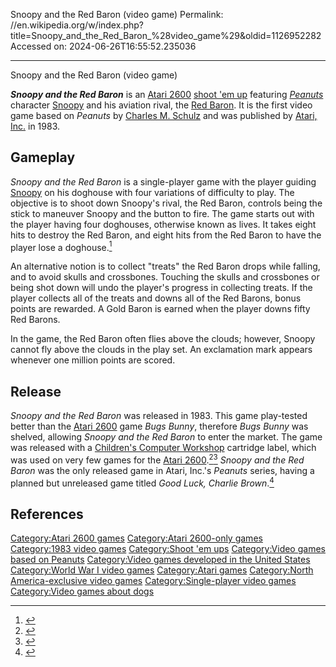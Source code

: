 Snoopy and the Red Baron (video game)
Permalink: //en.wikipedia.org/w/index.php?title=Snoopy_and_the_Red_Baron_%28video_game%29&oldid=1126952282
Accessed on: 2024-06-26T16:55:52.235036



------
Snoopy and the Red Baron (video game)
{{Short description|1983 Atari 2600 video game}}
{{distinguish|Snoopy vs. the Red Baron (video game)}}
{{Infobox video game
| title = Snoopy and the Red Baron
| image = Snoopy and the red baron children cart 2.jpg
| developer = [[Atari, Inc.]]
| publisher = [[Atari, Inc.]]
| programmer = Nick Turner<br>Richard Dobbis<ref name="amania">{{cite web |title=Snoopy and the Red Baron |url=http://www.atarimania.com/game-atari-2600-vcs-snoopy-and-the-red-baron_11618.html |website=Atari Mania}}</ref>
| artist = Sam Comstock <ref>{{cite web|url=http://www.atariage.com/software_page.php?SoftwareLabelID=446 |title=Atari 2600 - Snoopy and the Red Baron (Atari) |publisher=AtariAge |date= |access-date=2013-03-24}}</ref>
| released = {{vgrelease|NA|1983}}
| series = ''[[Peanuts]]''
| genre = [[Shoot 'em up]]
| modes = [[Single-player video game|Single-player]]
| platforms = [[Atari 2600]]
}}

'''''Snoopy and the Red Baron''''' is an [[Atari 2600]] [[shoot 'em up]] featuring ''[[Peanuts]]'' character [[Snoopy]] and his aviation rival, the [[Manfred von Richthofen|Red Baron]]. It is the first video game based on ''Peanuts'' by [[Charles M. Schulz]] and was published by [[Atari, Inc.]] in 1983.

==Gameplay==
''Snoopy and the Red Baron'' is a single-player game with the player guiding [[Snoopy]] on his doghouse with four variations of difficulty to play. The objective is to shoot down Snoopy's rival, the Red Baron, controls being the stick to maneuver Snoopy and the button to fire. The game starts out with the player having four doghouses, otherwise known as lives. It takes eight hits to destroy the Red Baron, and eight hits from the Red Baron to have the player lose a doghouse.<ref>{{cite web|url=http://www.atariage.com/manual_html_page.php?SoftwareLabelID=446 |title=Atari 2600 Manuals (HTML) - Snoopy and the Red Baron (Atari) |publisher=AtariAge |date= |access-date=2013-03-24}}</ref>

An alternative notion is to collect "treats" the Red Baron drops while falling, and to avoid skulls and crossbones. Touching the skulls and crossbones or being shot down will undo the player's progress in collecting treats. If the player collects all of the treats and downs all of the Red Barons, bonus points are rewarded. A Gold Baron is earned when the player downs fifty Red Barons.

In the game, the Red Baron often flies above the clouds; however, Snoopy cannot fly above the clouds in the play set. An exclamation mark appears whenever one million points are scored.{{Citation needed|date=May 2015}}

==Release==
''Snoopy and the Red Baron'' was released in 1983. This game play-tested better than the [[Atari 2600]] game ''Bugs Bunny'', therefore ''Bugs Bunny'' was shelved, allowing ''Snoopy and the Red Baron'' to enter the market.{{Citation needed|date=May 2015}} The game was released with a [[Children's Computer Workshop]] cartridge label, which was used on very few games for the [[Atari 2600]].<ref>{{cite web|url=https://www.atariage.com/label_page.php?LabelID=13 |title=Atari 2600 Label Variations - Atari - Children's |publisher=AtariAge |date= |access-date=2013-03-24}}</ref><ref>{{cite web|url=https://www.atariage.com/cart_page.php?SoftwareLabelID=446 |title=Atari 2600 Cartridge Scans - Snoopy and the Red Baron (Atari) |publisher=AtariAge |date= |access-date=2013-03-24}}</ref> ''Snoopy and the Red Baron'' was the only released game in Atari, Inc.'s ''Peanuts'' series, having a planned but unreleased game titled ''Good Luck, Charlie Brown''.<ref>{{cite web |date= |title=Atari 2600 - Good Luck, Charlie Brown (Atari) |url=https://www.atariage.com/software_page.php?SoftwareLabelID=837 |access-date=2013-03-24 |publisher=AtariAge}}</ref>

==References==
{{reflist}}

{{Peanuts}}

[[Category:Atari 2600 games]]
[[Category:Atari 2600-only games]]
[[Category:1983 video games]]
[[Category:Shoot 'em ups]]
[[Category:Video games based on Peanuts]]
[[Category:Video games developed in the United States]]
[[Category:World War I video games]]
[[Category:Atari games]]
[[Category:North America-exclusive video games]]
[[Category:Single-player video games]]
[[Category:Video games about dogs]]